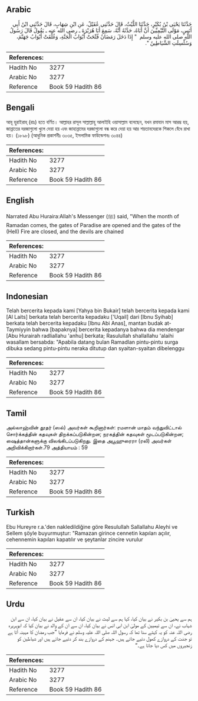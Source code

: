 ## Arabic


<div dir="rtl" lang="ar" style={{fontSize:'larger',backgroundColor:'#f8f9fa',padding:20}}>
حَدَّثَنَا يَحْيَى بْنُ بُكَيْرٍ، حَدَّثَنَا اللَّيْثُ، قَالَ حَدَّثَنِي عُقَيْلٌ، عَنِ ابْنِ شِهَابٍ، قَالَ حَدَّثَنِي ابْنُ أَبِي أَنَسٍ، مَوْلَى التَّيْمِيِّينَ أَنَّ أَبَاهُ، حَدَّثَهُ أَنَّهُ، سَمِعَ أَبَا هُرَيْرَةَ ـ رضى الله عنه ـ يَقُولُ قَالَ رَسُولُ اللَّهِ صلى الله عليه وسلم ‏ "‏ إِذَا دَخَلَ رَمَضَانُ فُتِّحَتْ أَبْوَابُ الْجَنَّةِ، وَغُلِّقَتْ أَبْوَابُ جَهَنَّمَ، وَسُلْسِلَتِ الشَّيَاطِينُ ‏"‏‏.‏
</div>
<div style={{backgroundColor:'#f8f9fa',padding:20, marginBottom: 10}}><table> <thead> <tr> <th>References:</th> <th></th> </tr> </thead> <tbody><tr><td>Hadith No</td><td>3277</td></tr><tr><td>Arabic No</td><td>3277</td></tr><tr><td>Reference</td><td>Book 59 Hadith 86</td></tr></tbody></table></div>

## Bengali


<div dir="ltr" lang="bn" style={{fontSize:'larger',backgroundColor:'#f8f9fa',padding:20}}>
আবূ হুরাইরাহ্ (রাঃ) হতে বর্ণিত। আল্লাহর রাসূল সাল্লাল্লাহু আলাইহি ওয়াসাল্লাম বলেছেন, যখন রমাযান মাস আরম্ভ হয়, জান্নাতের দরজাগুলো খুলে দেয়া হয় এবং জাহান্নামের দরজাগুলো বন্ধ করে দেয়া হয় আর শয়তানদেরকে শিকলে বেঁধে রাখা হয়। (১৮৯৮) (আধুনিক প্রকাশনীঃ ৩০৩৫, ইসলামিক ফাউন্ডেশনঃ ৩০৪৪)
</div>
<div style={{backgroundColor:'#f8f9fa',padding:20, marginBottom: 10}}><table> <thead> <tr> <th>References:</th> <th></th> </tr> </thead> <tbody><tr><td>Hadith No</td><td>3277</td></tr><tr><td>Arabic No</td><td>3277</td></tr><tr><td>Reference</td><td>Book 59 Hadith 86</td></tr></tbody></table></div>

## English


<div dir="ltr" lang="en" style={{fontSize:'larger',backgroundColor:'#f8f9fa',padding:20}}>
Narrated Abu Huraira:Allah's Messenger (ﷺ) said, "When the month of Ramadan comes, the gates of Paradise are opened and the gates of the (Hell) Fire are closed, and the devils are chained
</div>
<div style={{backgroundColor:'#f8f9fa',padding:20, marginBottom: 10}}><table> <thead> <tr> <th>References:</th> <th></th> </tr> </thead> <tbody><tr><td>Hadith No</td><td>3277</td></tr><tr><td>Arabic No</td><td>3277</td></tr><tr><td>Reference</td><td>Book 59 Hadith 86</td></tr></tbody></table></div>

## Indonesian


<div dir="ltr" lang="id" style={{fontSize:'larger',backgroundColor:'#f8f9fa',padding:20}}>
Telah bercerita kepada kami [Yahya bin Bukair] telah bercerita kepada kami [Al Laits] berkata telah bercerita kepadaku ['Uqail] dari [Ibnu Syihab] berkata telah bercerita kepadaku [Ibnu Abi Anas], mantan budak at-Taymiyyin bahwa [bapaknya] bercerita kepadanya bahwa dia mendengar [Abu Hurairah radliallahu 'anhu] berkata; Rasulullah shallallahu 'alaihi wasallam bersabda: "Apabila datang bulan Ramadlan pintu-pintu surga dibuka sedang pintu-pintu neraka ditutup dan syaitan-syaitan dibelenggu
</div>
<div style={{backgroundColor:'#f8f9fa',padding:20, marginBottom: 10}}><table> <thead> <tr> <th>References:</th> <th></th> </tr> </thead> <tbody><tr><td>Hadith No</td><td>3277</td></tr><tr><td>Arabic No</td><td>3277</td></tr><tr><td>Reference</td><td>Book 59 Hadith 86</td></tr></tbody></table></div>

## Tamil


<div dir="ltr" lang="ta" style={{fontSize:'larger',backgroundColor:'#f8f9fa',padding:20}}>
அல்லாஹ்வின் தூதர் (ஸல்) அவர்கள் கூறினார்கள்: ரமளான் மாதம் வந்துவிட்டால் சொர்க்கத்தின் கதவுகள் திறக்கப்படுகின்றன; நரகத்தின் கதவுகள் மூடப்படுகின்றன; ஷைத்தான்களுக்கு விலங்கிடப்படுகிறது. இதை அபூஹுரைரா (ரலி) அவர்கள் அறிவிக்கிறார்கள்.79 அத்தியாயம் : 59
</div>
<div style={{backgroundColor:'#f8f9fa',padding:20, marginBottom: 10}}><table> <thead> <tr> <th>References:</th> <th></th> </tr> </thead> <tbody><tr><td>Hadith No</td><td>3277</td></tr><tr><td>Arabic No</td><td>3277</td></tr><tr><td>Reference</td><td>Book 59 Hadith 86</td></tr></tbody></table></div>

## Turkish


<div dir="ltr" lang="tr" style={{fontSize:'larger',backgroundColor:'#f8f9fa',padding:20}}>
Ebu Hureyre r.a.'den nakledildiğine göre Resulullah Sallallahu Aleyhi ve Sellem şöyle buyurmuştur: "Ramazan girince cennetin kapıları açılır, cehennemin kapıları kapatılır ve şeytanlar zincire vurulur
</div>
<div style={{backgroundColor:'#f8f9fa',padding:20, marginBottom: 10}}><table> <thead> <tr> <th>References:</th> <th></th> </tr> </thead> <tbody><tr><td>Hadith No</td><td>3277</td></tr><tr><td>Arabic No</td><td>3277</td></tr><tr><td>Reference</td><td>Book 59 Hadith 86</td></tr></tbody></table></div>

## Urdu


<div dir="rtl" lang="ur" style={{fontSize:'larger',backgroundColor:'#f8f9fa',padding:20}}>
ہم سے یحییٰ بن بکیر نے بیان کیا، کہا ہم سے لیث نے بیان کیا، ان سے عقیل نے بیان کیا، ان سے ابن شہاب نے، ان سے تیمیین کے مولیٰ ابن ابی انس نے بیان کیا، ان سے ان کے والد نے بیان کیا کہ ابوہریرہ رضی اللہ عنہ کو یہ کہتے سنا تھا کہ رسول اللہ صلی اللہ علیہ وسلم نے فرمایا ”جب رمضان کا مہینہ آتا ہے تو جنت کے دروازے کھول دئیے جاتے ہیں۔ جہنم کے دروازے بند کر دئیے جاتے ہیں اور شیاطین کو زنجیروں میں کس دیا جاتا ہے۔“
</div>
<div style={{backgroundColor:'#f8f9fa',padding:20, marginBottom: 10}}><table> <thead> <tr> <th>References:</th> <th></th> </tr> </thead> <tbody><tr><td>Hadith No</td><td>3277</td></tr><tr><td>Arabic No</td><td>3277</td></tr><tr><td>Reference</td><td>Book 59 Hadith 86</td></tr></tbody></table></div>